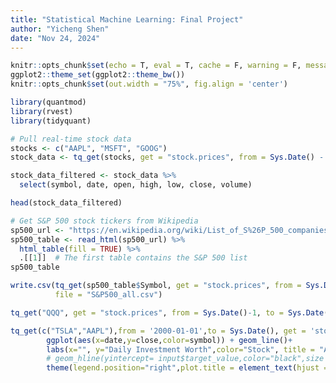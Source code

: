 ```yaml
---
title: "Statistical Machine Learning: Final Project"
author: "Yicheng Shen"
date: "Nov 24, 2024"
---
```


```r
knitr::opts_chunk$set(echo = T, eval = T, cache = F, warning = F, message = F)
ggplot2::theme_set(ggplot2::theme_bw())
knitr::opts_chunk$set(out.width = "75%", fig.align = 'center')
```

```r
library(quantmod)
library(rvest)
library(tidyquant)

# Pull real-time stock data
stocks <- c("AAPL", "MSFT", "GOOG")
stock_data <- tq_get(stocks, get = "stock.prices", from = Sys.Date() - 7, to = Sys.Date())

stock_data_filtered <- stock_data %>%
  select(symbol, date, open, high, low, close, volume)

head(stock_data_filtered)
```


```r
# Get S&P 500 stock tickers from Wikipedia
sp500_url <- "https://en.wikipedia.org/wiki/List_of_S%26P_500_companies"
sp500_table <- read_html(sp500_url) %>%
  html_table(fill = TRUE) %>%
  .[[1]]  # The first table contains the S&P 500 list
sp500_table
```


```r
write.csv(tq_get(sp500_table$Symbol, get = "stock.prices", from = Sys.Date()-1, to = Sys.Date()), 
          file = "S&P500_all.csv")
```

```r
tq_get("QQQ", get = "stock.prices", from = Sys.Date()-1, to = Sys.Date() )
```

```r
tq_get(c("TSLA","AAPL"),from = '2000-01-01',to = Sys.Date(), get = 'stock.prices') %>%
        ggplot(aes(x=date,y=close,color=symbol)) + geom_line()+
        labs(x="", y="Daily Investment Worth",color="Stock", title = "A One-dollar Investment in Your Specified Stocks")+
        # geom_hline(yintercept= input$target_value,color="black",size = 0.5,alpha=0.5) +
        theme(legend.position="right",plot.title = element_text(hjust = 0.5)) +  theme_economist()
```


